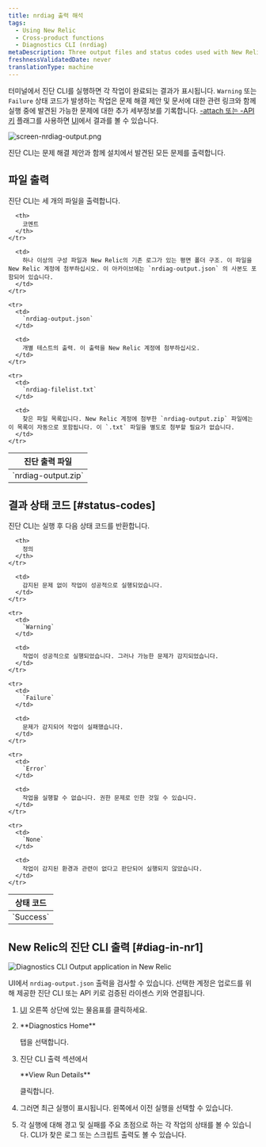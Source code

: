 ```yaml
---
title: nrdiag 출력 해석
tags:
  - Using New Relic
  - Cross-product functions
  - Diagnostics CLI (nrdiag)
metaDescription: Three output files and status codes used with New Relic Diagnostics (nrdiag).
freshnessValidatedDate: never
translationType: machine
---
```


터미널에서 진단 CLI를 실행하면 각 작업이 완료되는 결과가 표시됩니다. `Warning` 또는 `Failure` 상태 코드가 발생하는 작업은 문제 해결 제안 및 문서에 대한 관련 링크와 함께 실행 중에 발견된 가능한 문제에 대한 추가 세부정보를 기록합니다. [-attach 또는 -API 키](/docs/new-relic-solutions/solve-common-issues/diagnostics-cli-nrdiag/pass-command-line-options-nrdiag) 플래그를 사용하면 [UI](/docs/using-new-relic/cross-product-functions/diagnostics-cli-nrdiag/interpret-nrdiag-output/#diag-in-nr1)에서 결과를 볼 수 있습니다.

<img
  title="screen-nrdiag-output.png"
  alt="screen-nrdiag-output.png"
  src="/images/other_screenshot-crop_nrdiag-output.webp"
/>

<figcaption>
  진단 CLI는 문제 해결 제안과 함께 설치에서 발견된 모든 문제를 출력합니다.
</figcaption>

## 파일 출력

진단 CLI는 세 개의 파일을 출력합니다.

<table>
  <thead>
    <tr>
      <th style={{ width: "200px" }}>
        진단 출력 파일
      </th>

      <th>
        코멘트
      </th>
    </tr>
  </thead>

  <tbody>
    <tr>
      <td>
        `nrdiag-output.zip`
      </td>

      <td>
        하나 이상의 구성 파일과 New Relic의 기존 로그가 있는 평면 폴더 구조. 이 파일을 New Relic 계정에 첨부하십시오. 이 아카이브에는 `nrdiag-output.json` 의 사본도 포함되어 있습니다.
      </td>
    </tr>

    <tr>
      <td>
        `nrdiag-output.json`
      </td>

      <td>
        개별 테스트의 출력. 이 출력을 New Relic 계정에 첨부하십시오.
      </td>
    </tr>

    <tr>
      <td>
        `nrdiag-filelist.txt`
      </td>

      <td>
        찾은 파일 목록입니다. New Relic 계정에 첨부한 `nrdiag-output.zip` 파일에는 이 목록이 자동으로 포함됩니다. 이 `.txt` 파일을 별도로 첨부할 필요가 없습니다.
      </td>
    </tr>
  </tbody>
</table>

## 결과 상태 코드 [#status-codes]

진단 CLI는 실행 후 다음 상태 코드를 반환합니다.

<table>
  <thead>
    <tr>
      <th style={{ width: "125px" }}>
        상태 코드
      </th>

      <th>
        정의
      </th>
    </tr>
  </thead>

  <tbody>
    <tr>
      <td>
        `Success`
      </td>

      <td>
        감지된 문제 없이 작업이 성공적으로 실행되었습니다.
      </td>
    </tr>

    <tr>
      <td>
        `Warning`
      </td>

      <td>
        작업이 성공적으로 실행되었습니다. 그러나 가능한 문제가 감지되었습니다.
      </td>
    </tr>

    <tr>
      <td>
        `Failure`
      </td>

      <td>
        문제가 감지되어 작업이 실패했습니다.
      </td>
    </tr>

    <tr>
      <td>
        `Error`
      </td>

      <td>
        작업을 실행할 수 없습니다. 권한 문제로 인한 것일 수 있습니다.
      </td>
    </tr>

    <tr>
      <td>
        `None`
      </td>

      <td>
        작업이 감지된 환경과 관련이 없다고 판단되어 실행되지 않았습니다.
      </td>
    </tr>
  </tbody>
</table>

## New Relic의 진단 CLI 출력 [#diag-in-nr1]

<img
  title="Diagnostics CLI Output application in New Relic"
  alt="Diagnostics CLI Output application in New Relic"
  src="/images/solutions_screenshot-crop_nerdlet-diag.webp"
/>

UI에서 `nrdiag-output.json` 출력을 검사할 수 있습니다. 선택한 계정은 업로드를 위해 제공한 진단 CLI 또는 API 키로 검증된 라이센스 키와 연결됩니다.

1. [UI](https://one.newrelic.com) 오른쪽 상단에 있는 물음표를 클릭하세요.

2. <DNT>
     **Diagnostics Home**
   </DNT>

   탭을 선택합니다.

3. 진단 CLI 출력 섹션에서

   <DNT>
     **View Run Details**
   </DNT>

   클릭합니다.

4. 그러면 최근 실행이 표시됩니다. 왼쪽에서 이전 실행을 선택할 수 있습니다.

5. 각 실행에 대해 경고 및 실패를 주요 초점으로 하는 각 작업의 상태를 볼 수 있습니다. CLI가 찾은 로그 또는 스크립트 출력도 볼 수 있습니다.
